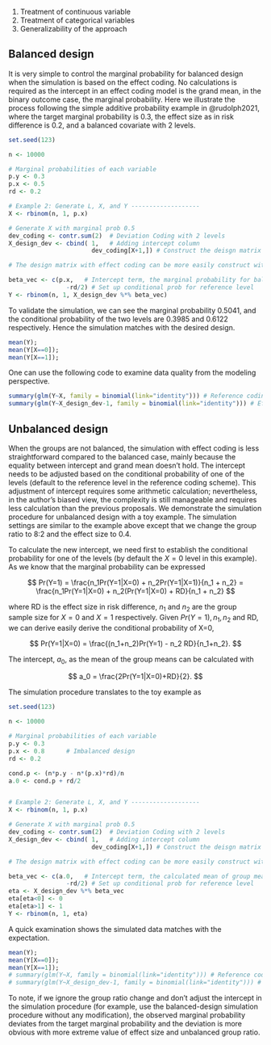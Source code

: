 1. Treatment of continuous variable
2. Treatment of categorical variables
3. Generalizability of the approach


## Balanced design

It is very simple to control the marginal probability for balanced design when the simulation is based on the effect coding. No calculations is required as the intercept in an effect coding model is the grand mean, in the binary outcome case, the marginal probability. Here we illustrate the process following the simple additive probability example in @rudolph2021, where the target marginal probability is 0.3, the effect size as in risk difference is 0.2, and a balanced covariate with 2 levels.

```r
set.seed(123)

n <- 10000

# Marginal probabilities of each variable
p.y <- 0.3
p.x <- 0.5  
rd <- 0.2

# Example 2: Generate L, X, and Y -------------------
X <- rbinom(n, 1, p.x) 

# Generate X with marginal prob 0.5
dev_coding <- contr.sum(2)  # Deviation Coding with 2 levels
X_design_dev <- cbind( 1,   # Adding intercept column
                       dev_coding[X+1,]) # Construct the deisgn matrix

# The design matrix with effect coding can be more easily construct with model.matrix function

beta_vec <- c(p.x,   # Intercept term, the marginal probability for balanced desgin
                -rd/2) # Set up conditional prob for reference level
Y <- rbinom(n, 1, X_design_dev %*% beta_vec)
```

To validate the simulation, we can see the marginal probability 0.5041, and the conditional probability of the two levels are 0.3985 and 0.6122 respectively. Hence the simulation matches with the desired design.

```r
mean(Y);
mean(Y[X==0]);
mean(Y[X==1]);
```

One can use the following code to examine data quality from the modeling perspective.

```r
summary(glm(Y~X, family = binomial(link="identity"))) # Reference coding model
summary(glm(Y~X_design_dev-1, family = binomial(link="identity"))) # Effect coding model
```

## Unbalanced design

When the groups are not balanced, the simulation with effect coding is less straightforward compared to the balanced case, mainly because the equality between intercept and grand mean doesn't hold. The intercept needs to be adjusted based on the conditional probability of one of the levels (default to the reference level in the reference coding scheme). This adjustment of intercept requires some arithmetic calculation; nevertheless, in the author's biased view, the complexity is still manageable and requires less calculation than the previous proposals. We demonstrate the simulation procedure for unbalanced design with a toy example. The simulation settings are similar to the example above except that we change the group ratio to 8:2 and the effect size to 0.4.

To calculate the new intercept, we need first to establish the conditional probability for one of the levels (by default the $X=0$ level in this example). As we know that the marginal probability can be expressed

$$
Pr(Y=1) = \frac{n_1Pr(Y=1|X=0) + n_2Pr(Y=1|X=1)}{n_1 + n_2} = \frac{n_1Pr(Y=1|X=0) + n_2(Pr(Y=1|X=0) + RD}{n_1 + n_2}
$$

where RD is the effect size in risk difference, $n_1$ and $n_2$ are the group sample size for $X=0$ and $X=1$ respectively. Given $Pr(Y=1), n_1, n_2$ and RD, we can derive easily derive the conditional probability of X=0,

$$
Pr(Y=1|X=0) = \frac{(n_1+n_2)Pr(Y=1) - n_2 RD}{n_1+n_2}.
$$

The intercept, $a_0$, as the mean of the group means can be calculated with

$$
a_0 = \frac{2Pr(Y=1|X=0)+RD}{2}.
$$

The simulation procedure translates to the toy example as

```r
set.seed(123)

n <- 10000

# Marginal probabilities of each variable
p.y <- 0.3
p.x <- 0.8      # Imbalanced design  
rd <- 0.2

cond.p <- (n*p.y - n*(p.x)*rd)/n
a.0 <- cond.p + rd/2


# Example 2: Generate L, X, and Y -------------------
X <- rbinom(n, 1, p.x) 

# Generate X with marginal prob 0.5
dev_coding <- contr.sum(2)  # Deviation Coding with 2 levels
X_design_dev <- cbind( 1,   # Adding intercept column
                       dev_coding[X+1,]) # Construct the deisgn matrix

# The design matrix with effect coding can be more easily construct with model.matrix function

beta_vec <- c(a.0,   # Intercept term, the calculated mean of group means
                -rd/2) # Set up conditional prob for reference level
eta <- X_design_dev %*% beta_vec
eta[eta<0] <- 0
eta[eta>1] <- 1
Y <- rbinom(n, 1, eta)
```

A quick examination shows the simulated data matches with the expectation.

```r
mean(Y);
mean(Y[X==0]);
mean(Y[X==1]);
# summary(glm(Y~X, family = binomial(link="identity"))) # Reference coding model
# summary(glm(Y~X_design_dev-1, family = binomial(link="identity"))) # Effect coding model
```

To note, if we ignore the group ratio change and don't adjust the intercept in the simulation procedure (for example, use the balanced-design simulation procedure without any modification), the observed marginal probability deviates from the target marginal probability and the deviation is more obvious with more extreme value of effect size and unbalanced group ratio.
